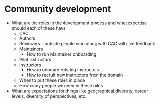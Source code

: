 # Community development

* What are the roles in the development process and what expertise should each of these have
  - CAC
  - Authors
  - Reviewers - outside people who along with CAC will give feedback
  - Maintainers 
    +  How to run Maintainer onboarding
  - Pilot instructors
  - Instructors
    + How to onboard existing instructors 
    +  How to recruit new instructors from the domain
  - When to put these roles in place
  - How many people we need in these roles
* What are expectations for things like geographical diversity, career levels, diversity of perspectives, etc. 
